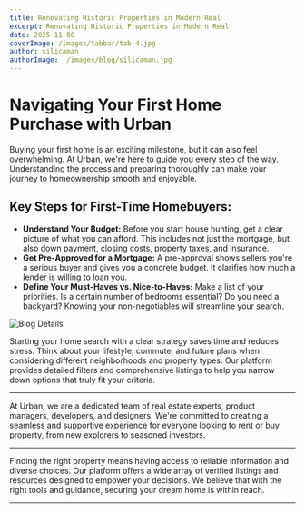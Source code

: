 ```yaml
---
title: Renovating Historic Properties in Modern Real
excerpt: Renovating Historic Properties in Modern Real
date: 2025-11-08
coverImage: /images/tabbar/tab-4.jpg
author: silicaman
authorImage:  /images/blog/silicaman.jpg
---
```


# Navigating Your First Home Purchase with Urban

Buying your first home is an exciting milestone, but it can also feel overwhelming. At Urban, we're here to guide you every step of the way. Understanding the process and preparing thoroughly can make your journey to homeownership smooth and enjoyable.

## Key Steps for First-Time Homebuyers:

* **Understand Your Budget:** Before you start house hunting, get a clear picture of what you can afford. This includes not just the mortgage, but also down payment, closing costs, property taxes, and insurance.
* **Get Pre-Approved for a Mortgage:** A pre-approval shows sellers you're a serious buyer and gives you a concrete budget. It clarifies how much a lender is willing to loan you.
* **Define Your Must-Haves vs. Nice-to-Haves:** Make a list of your priorities. Is a certain number of bedrooms essential? Do you need a backyard? Knowing your non-negotiables will streamline your search.

![Blog Details](/images/blog/blogdetail-1.jpg)

Starting your home search with a clear strategy saves time and reduces stress. Think about your lifestyle, commute, and future plans when considering different neighborhoods and property types. Our platform provides detailed filters and comprehensive listings to help you narrow down options that truly fit your criteria.

---

At Urban, we are a dedicated team of real estate experts, product managers, developers, and designers. We're committed to creating a seamless and supportive experience for everyone looking to rent or buy property, from new explorers to seasoned investors.

---

Finding the right property means having access to reliable information and diverse choices. Our platform offers a wide array of verified listings and resources designed to empower your decisions. We believe that with the right tools and guidance, securing your dream home is within reach.

---

